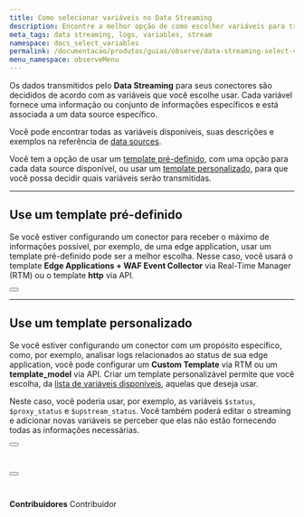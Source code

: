 ```yaml
---
title: Como selecionar variáveis no Data Streaming
description: Encontre a melhor opção de como escolher variáveis para transmitir seus dados.
meta_tags: data streaming, logs, variables, stream
namespace: docs_select_variables
permalink: /documentacao/produtos/guias/observe/data-streaming-select-variables/
menu_namespace: observeMenu
---
```



Os dados transmitidos pelo **Data Streaming** para seus conectores são decididos de acordo com as variáveis que você escolhe usar. Cada variável fornece uma informação ou conjunto de informações específicos e está associada a um data source específico.

Você pode encontrar todas as variáveis disponíveis, suas descrições e exemplos na referência de [data sources](/pt-br/documentacao/produtos/data-streaming/#data-sources).

Você tem a opção de usar um [template pré-definido](use-um-template-pre-definido), com uma opção para cada data source disponível, ou usar um [template personalizado](use-um-template-personalizado), para que você possa decidir quais variáveis serão transmitidas.

---

## Use um template pré-definido

Se você estiver configurando um conector para receber o máximo de informações possível, por exemplo, de uma edge application, usar um template pré-definido pode ser a melhor escolha. Nesse caso, você usará o template **Edge Applications + WAF Event Collector** via Real-Time Manager (RTM) ou o template **http** via API.

<Button href="/pt-br/documentacao/produtos/guias/como-usar-data-streaming/" text="saiba mais sobre configurar um streaming" variant="secondary"></Button>

---

## Use um template personalizado

Se você estiver configurando um conector com um propósito específico, como, por exemplo, analisar logs relacionados ao status de sua edge application, você pode configurar um **Custom Template** via RTM ou um **template_model** via API. Criar um template personalizável permite que você escolha, da [lista de variáveis disponíveis](/pt-br/documentacao/produtos/data-streaming/#data-sources), aquelas que deseja usar.

Neste caso, você poderia usar, por exemplo, as variáveis `$status`, `$proxy_status` e `$upstream_status`. Você também poderá editar o streaming e adicionar novas variáveis se perceber que elas não estão fornecendo todas as informações necessárias.

<Button href="/pt-br/documentacao/produtos/guias/data-streaming-template-personalizado/" text="ir para o guia de custom template via rtm" variant="secondary"></Button> <br /><br />

<Button href="https://api.azion.com/#e4586549-13a9-4bc2-a37e-9000e4588d9a" text="ir para a requisição de custom template via api" variant="secondary"></Button>
<br /><br />
---


**Contribuidores** <ContributorList>Contribuidor</ContributorList>
